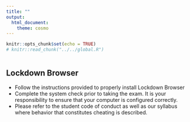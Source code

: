 ```yaml
---
title: ""
output: 
  html_document: 
    theme: cosmo
---
```


```r
knitr::opts_chunk$set(echo = TRUE)
# knitr::read_chunk("../../global.R")
```
```r
```

## Lockdown Browser
  - Follow the instructions provided to properly install Lockdown Browser
  - Complete the system check prior to taking the exam. It is your responsibility to ensure that your computer is configured correctly.
  - Please refer to the student code of conduct as well as our syllabus where behavior that constitutes cheating is described.
